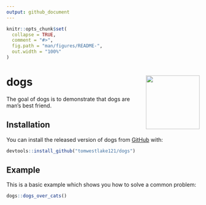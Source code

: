 ```yaml
---
output: github_document
---
```


<!-- README.md is generated from README.Rmd. Please edit that file -->

```r
knitr::opts_chunk$set(
  collapse = TRUE,
  comment = "#>",
  fig.path = "man/figures/README-",
  out.width = "100%"
)
```

# dogs <img src="man/figures/sticker.png" align="right" height=140/>

The goal of dogs is to demonstrate that dogs are man's best friend.

## Installation

You can install the released version of dogs from [GitHub](https://github.com/tomwestlake121/dogs) with:

``` r
devtools::install_github("tomwestlake121/dogs")
```

## Example

This is a basic example which shows you how to solve a common problem:

```r
dogs::dogs_over_cats()
```



